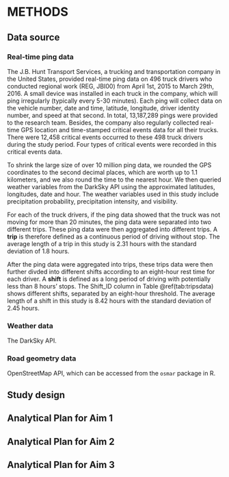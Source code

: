 METHODS
=======

Data source
-----------

### Real-time ping data

The J.B. Hunt Transport Services, a trucking and transportation company in the United States, provided real-time ping data on 496 truck drivers who conducted regional work (REG, JBI00) from April 1st, 2015 to March 29th, 2016. A small device was installed in each truck in the company, which will ping irregularly (typically every 5-30 minutes). Each ping will collect data on the vehicle number, date and time, latitude, longitude, driver identity number, and speed at that second. In total, 13,187,289 pings were provided to the research team. Besides, the company also regularly collected real-time GPS location and time-stamped critical events data for all their trucks. There were 12,458 critical events occurred to these 498 truck drivers during the study period. Four types of critical events were recorded in this critical events data.


To shrink the large size of over 10 million ping data, we rounded the GPS coordinates to the second decimal places, which are worth up to 1.1 kilometers, and we also round the time to the nearest hour. We then queried weather variables from the DarkSky API using the approximated latitudes, longitudes, date and hour. The weather variables used in this study include precipitation probability, precipitation intensity, and visibility.

For each of the truck drivers, if the ping data showed that the truck was not moving for more than 20 minutes, the ping data were separated into two different trips. These ping data were then aggregated into different trips. A **trip** is therefore defined as a continuous period of driving without stop. The average length of a trip in this study is 2.31 hours with the standard deviation of 1.8 hours.

After the ping data were aggregated into trips, these trips data were then further divded into different shifts according to an eight-hour rest time for each driver. A **shift** is defined as a long period of driving with potentially less than 8 hours' stops. The Shift_ID column in Table \@ref(tab:tripsdata) shows different shifts, separated by an eight-hour threshold. The average length of a shift in this study is 8.42 hours with the standard deviation of 2.45 hours.

### Weather data

The DarkSky API.


### Road geometry data

OpenStreetMap API, which can be accessed from the `osmar` package in R.


Study design
------------



Analytical Plan for Aim 1
-------------------------


Analytical Plan for Aim 2
-------------------------




Analytical Plan for Aim 3
-------------------------


